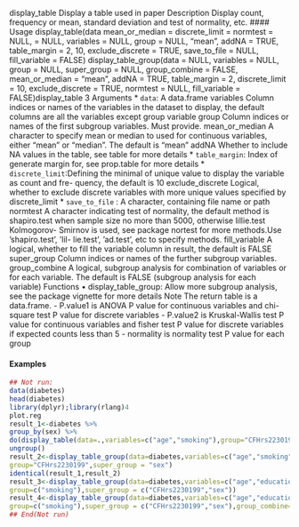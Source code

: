 display_table
Display a table used in paper
Description
Display count, frequency or mean, standard deviation and test of normality, etc.
#### Usage
display_table(data
mean_or_median =
discrete_limit =
normtest = NULL,
= NULL, variables = NULL, group = NULL,
"mean", addNA = TRUE, table_margin = 2,
10, exclude_discrete = TRUE, save_to_file = NULL,
fill_variable = FALSE)
display_table_group(data = NULL, variables = NULL, group = NULL,
super_group = NULL, group_combine = FALSE, mean_or_median = "mean",
addNA = TRUE, table_margin = 2, discrete_limit = 10,
exclude_discrete = TRUE, normtest = NULL, fill_variable = FALSE)display_table
3
Arguments
* ``data``: A data.frame
variables Column indices or names of the variables in the dataset to display, the default
columns are all the variables except group variable
group Column indices or names of the first subgroup variables. Must provide.
mean_or_median A character to specify mean or median to used for continuous variables, either
"mean" or "median". The default is "mean"
addNA Whether to include NA values in the table, see table for more details
* `` table_margin``: Index of generate margin for, see prop.table for more details
* `` discrete_limit ``:Defining the minimal of unique value to display the variable as count and fre-
quency, the default is 10
exclude_discrete
Logical, whether to exclude discrete variables with more unique values specified
by discrete_limit
* `` save_to_file `` : A character, containing file name or path
normtest A character indicating test of normality, the default method is shapiro.test
when sample size no more than 5000, otherwise lillie.test Kolmogorov-
Smirnov is used, see package nortest for more methods.Use ’shapiro.test’, ’lil-
lie.test’, ’ad.test’, etc to specify methods.
fill_variable A logical, whether to fill the variable column in result, the default is FALSE
super_group Column indices or names of the further subgroup variables.
group_combine A logical, subgroup analysis for combination of variables or for each variable.
The default is FALSE (subgroup analysis for each variable)
Functions
• display_table_group: Allow more subgroup analysis, see the package vignette for more
details
Note
The return table is a data.frame.
- P.value1 is ANOVA P value for continuous variables and chi-square test P value for discrete
variables
- P.value2 is Kruskal-Wallis test P value for continuous variables and fisher test P value for discrete
variables if expected counts less than 5
- normality is normality test P value for each group

#### Examples
```r
## Not run:
data(diabetes)
head(diabetes)
library(dplyr);library(rlang)4
plot.reg
result_1<-diabetes %>%
group_by(sex) %>%
do(display_table(data=.,variables=c("age","smoking"),group="CFHrs2230199")) %>%
ungroup()
result_2<-display_table_group(data=diabetes,variables=c("age","smoking"),
group="CFHrs2230199",super_group = "sex")
identical(result_1,result_2)
result_3<-display_table_group(data=diabetes,variables=c("age","education"),
group=c("smoking"),super_group = c("CFHrs2230199","sex"))
result_4<-display_table_group(data=diabetes,variables=c("age","education"),
group=c("smoking"),super_group = c("CFHrs2230199","sex"),group_combine=TRUE)
## End(Not run)
```

